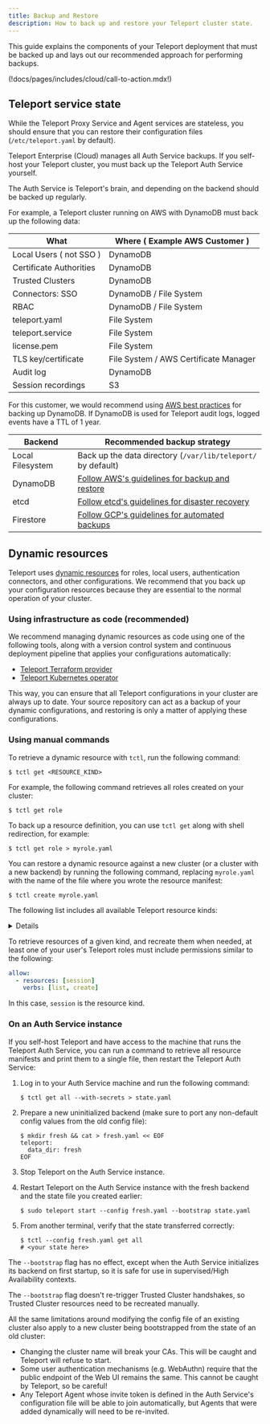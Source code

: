 ```yaml
---
title: Backup and Restore
description: How to back up and restore your Teleport cluster state.
---
```

This guide explains the components of your Teleport deployment that must be
backed up and lays out our recommended approach for performing backups.

(!docs/pages/includes/cloud/call-to-action.mdx!)

## Teleport service state

While the Teleport Proxy Service and Agent services are stateless, you should
ensure that you can restore their configuration files (`/etc/teleport.yaml` by
default).

Teleport Enterprise (Cloud) manages all Auth Service backups. If you self-host
your Teleport cluster, you must back up the Teleport Auth Service yourself.

The Auth Service is Teleport's brain, and depending on the backend should be
backed up regularly.

For example, a Teleport cluster running on AWS with DynamoDB must back up the
following data:

| What | Where ( Example AWS Customer ) |
| - | - |
| Local Users ( not SSO ) | DynamoDB |
| Certificate Authorities | DynamoDB |
| Trusted Clusters | DynamoDB |
| Connectors: SSO | DynamoDB / File System |
| RBAC | DynamoDB / File System |
| teleport.yaml | File System |
| teleport.service | File System |
| license.pem | File System |
| TLS key/certificate | File System / AWS Certificate Manager |
| Audit log | DynamoDB |
| Session recordings | S3 |

For this customer, we would recommend using [AWS best practices](https://docs.aws.amazon.com/amazondynamodb/latest/developerguide/BackupRestore.html) for backing up DynamoDB. If DynamoDB is used for
Teleport audit logs, logged events have a TTL of 1 year.

| Backend | Recommended backup strategy |
| - | - |
| Local Filesystem | Back up the data directory (`/var/lib/teleport/` by default) |
| DynamoDB | [Follow AWS's guidelines for backup and restore](https://docs.aws.amazon.com/amazondynamodb/latest/developerguide/BackupRestore.html) |
| etcd | [Follow etcd's guidelines for disaster recovery](https://etcd.io/docs/v2/admin_guide) |
| Firestore | [Follow GCP's guidelines for automated backups](https://firebase.google.com/docs/database/backups) |

## Dynamic resources

Teleport uses [dynamic
resources](../../infrastructure-as-code/infrastructure-as-code.mdx) for roles,
local users, authentication connectors, and other configurations. We recommend
that you back up your configuration resources because they are essential to the
normal operation of your cluster.

### Using infrastructure as code (recommended)

We recommend managing dynamic resources as code using one of the following
tools, along with a version control system and continuous deployment pipeline
that applies your configurations automatically:

- [Teleport Terraform
  provider](../../infrastructure-as-code/terraform-provider/terraform-provider.mdx)
- [Teleport Kubernetes
  operator](../../infrastructure-as-code/teleport-operator/teleport-operator.mdx)

This way, you can ensure that all Teleport configurations in your cluster are
always up to date. Your source repository can act as a backup of your dynamic
configurations, and restoring is only a matter of applying these configurations.

### Using manual commands

To retrieve a dynamic resource with `tctl`, run the following command:

```code
$ tctl get <RESOURCE_KIND>
```

For example, the following command retrieves all roles created on your cluster:

```code
$ tctl get role
```

To back up a resource definition, you can use `tctl get` along with shell
redirection, for example:

```code
$ tctl get role > myrole.yaml
```

You can restore a dynamic resource against a new cluster (or a cluster with a
new backend) by running the following command, replacing `myrole.yaml` with the
name of the file where you wrote the resource manifest:

```code
$ tctl create myrole.yaml
```

The following list includes all available Teleport resource kinds:

<Details title="Available resource kinds">
(!docs/pages/includes/resource_kinds.mdx!)
</Details>

To retrieve resources of a given kind, and recreate them when needed, at least
one of your user's Teleport roles must include permissions similar to the
following:

```yaml
allow:
  - resources: [session]
    verbs: [list, create]
```

In this case, `session` is the resource kind.

### On an Auth Service instance

If you self-host Teleport and have access to the machine that runs the Teleport
Auth Service, you can run a command to retrieve all resource manifests and print
them to a single file, then restart the Teleport Auth Service:

1. Log in to your Auth Service machine and run the following command:

   ```code
   $ tctl get all --with-secrets > state.yaml
   ```

1. Prepare a new uninitialized backend (make sure to port any non-default config
   values from the old config file):

   ```code
   $ mkdir fresh && cat > fresh.yaml << EOF
   teleport:
     data_dir: fresh
   EOF
   ```

1. Stop Teleport on the Auth Service instance.

1. Restart Teleport on the Auth Service instance with the fresh backend and the
   state file you created earlier:

   ```code
   $ sudo teleport start --config fresh.yaml --bootstrap state.yaml
   ```

1. From another terminal, verify that the state transferred correctly:

   ```code
   $ tctl --config fresh.yaml get all
   # <your state here>
   ```

The `--bootstrap` flag has no effect, except when the Auth Service initializes
its backend on first startup, so it is safe for use in supervised/High
Availability contexts.

The `--bootstrap` flag doesn't re-trigger Trusted Cluster handshakes, so Trusted
Cluster resources need to be recreated manually.

All the same limitations around modifying the config file of an existing cluster
also apply to a new cluster being bootstrapped from the state of an old cluster:

  - Changing the cluster name will break your CAs. This will be caught and Teleport
    will refuse to start.
  - Some user authentication mechanisms (e.g. WebAuthn) require that the public
    endpoint of the Web UI remains the same. This cannot be caught by Teleport,
    so be careful!
  - Any Teleport Agent whose invite token is defined in the Auth Service's
    configuration file will be able to join automatically, but Agents that were
    added dynamically will need to be re-invited.

